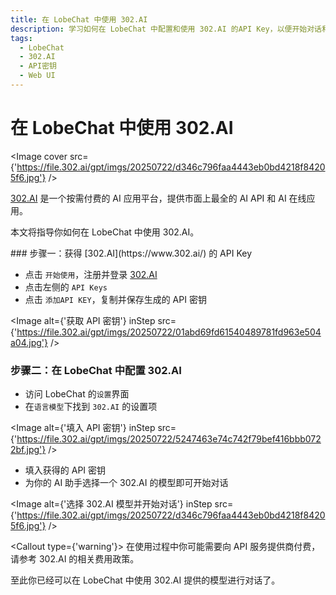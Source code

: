 ```yaml
---
title: 在 LobeChat 中使用 302.AI
description: 学习如何在 LobeChat 中配置和使用 302.AI 的API Key，以便开始对话和交互。
tags:
  - LobeChat
  - 302.AI
  - API密钥
  - Web UI
---
```


# 在 LobeChat 中使用 302.AI

<Image cover src={'https://file.302.ai/gpt/imgs/20250722/d346c796faa4443eb0bd4218f84205f6.jpg'} />

[302.AI](https://www.302.ai/) 是一个按需付费的 AI 应用平台，提供市面上最全的 AI API 和 AI 在线应用。

本文将指导你如何在 LobeChat 中使用 302.AI。

<Steps>
  ### 步骤一：获得 [302.AI](https://www.302.ai/) 的 API Key

  - 点击 `开始使用`，注册并登录 [302.AI](https://www.302.ai/)
  - 点击左侧的 `API Keys`
  - 点击 `添加API KEY`，复制并保存生成的 API 密钥

  <Image alt={'获取 API 密钥'} inStep src={'https://file.302.ai/gpt/imgs/20250722/01abd69fd61540489781fd963e504a04.jpg'} />

  ### 步骤二：在 LobeChat 中配置 302.AI

  - 访问 LobeChat 的`设置`界面
  - 在`语言模型`下找到 `302.AI` 的设置项

  <Image alt={'填入 API 密钥'} inStep src={'https://file.302.ai/gpt/imgs/20250722/5247463e74c742f79bef416bbb0722bf.jpg'} />

  - 填入获得的 API 密钥
  - 为你的 AI 助手选择一个 302.AI 的模型即可开始对话

  <Image alt={'选择 302.AI 模型并开始对话'} inStep src={'https://file.302.ai/gpt/imgs/20250722/d346c796faa4443eb0bd4218f84205f6.jpg'} />

  <Callout type={'warning'}>
    在使用过程中你可能需要向 API 服务提供商付费，请参考 302.AI 的相关费用政策。
  </Callout>
</Steps>

至此你已经可以在 LobeChat 中使用 302.AI 提供的模型进行对话了。
